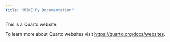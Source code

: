 ```yaml
---
title: "MIKE+Py Documentation"
---
```


This is a Quarto website.

To learn more about Quarto websites visit <https://quarto.org/docs/websites>.
